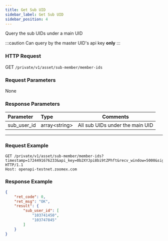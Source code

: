 ```yaml
---
title: Get Sub UID
sidebar_label: Get Sub UID
sidebar_position: 4
---
```


Query the sub UIDs under a main UID

:::caution
Can query by the master UID's api key **only**
:::

### HTTP Request
GET `/private/v1/asset/sub-member/member-ids`

### Request Parameters
None

### Response Parameters
| Parameter | Type | Comments|
|:----- |:-----|----- |
|sub_user_id |array&lt;string&gt; |All sub UIDs under the main UID |

---

### Request Example

``` shell
GET /private/v1/asset/sub-member/member-ids?timestamp=1724491676233&api_key=0b2XYJpi8bi9tZPhft&recv_window=5000&sign=f70c48d470754baf537044038fa53543e71cd5292b5d68ff87be35fbaac8e669 HTTP/1.1
Host: openapi-testnet.zoomex.com
```

### Response Example

```json
{
    "ret_code": 0,
    "ret_msg": "OK",
    "result": {
        "sub_user_id": [
            "103741450",
            "103747845"
        ]
    }
}
```
